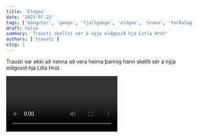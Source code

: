 ```yaml
---
title: 'Eldgos'
date: '2023-07-22'
tags: ['Göngutúr', 'ganga', 'fjallganga', 'eldgos', 'hraun', 'ferðalag']
draft: false
summary: 'Trausti skellti sér á nýja eldgosið hjá Litla Hrút'
authors: ['trausti']
stig: 1
---
```


Trausti var ekki að nenna að vera heima þannig hann skellti sér á nýja eldgosið hjá Litla Hrút.

<Video id="Qk1boOYRRxE" />

Þetta var 8. ferðin hans á þetta svæði.